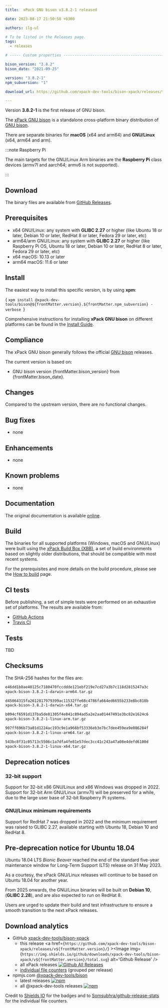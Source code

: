 ```yaml
---
title:  xPack GNU bison v3.8.2-1 released

date: 2023-08-17 21:50:50 +0300

authors: ilg-ul

# To be listed in the Releases page.
tags:
  - releases

# ----- Custom properties -----------------------------------------------------

bison_version: "3.8.2"
bison_date: "2021-09-25"

version: "3.8.2-1"
npm_subversion: "1"

download_url: https://github.com/xpack-dev-tools/bison-xpack/releases/tag/v3.8.2-1/

---
```


Version **3.8.2-1** is the first release of GNU bison.

<!-- truncate -->


The [xPack GNU bison](https://xpack.github.io/bison/)
is a standalone cross-platform binary distribution of
[GNU bison](https://www.gnu.org/software/bison/).

There are separate binaries for
**macOS** (x64 and arm64)
and **GNU/Linux** (x64, arm64 and arm).

:::note Raspberry Pi

The main targets for the GNU/Linux Arm
binaries are the **Raspberry Pi** class devices (armv7l and aarch64;
armv6 is not supported).

:::

## Download

The binary files are available from <a href={frontMatter.download_url}>GitHub Releases</a>.

## Prerequisites

- x64 GNU/Linux: any system with **GLIBC 2.27** or higher
  (like Ubuntu 18 or later, Debian 10 or later, RedHat 8 or later,
  Fedora 29 or later, etc)
- arm64/arm GNU/Linux: any system with **GLIBC 2.27** or higher
  (like Raspberry Pi OS, Ubuntu 18 or later, Debian 10 or later, RedHat 8 or later,
  Fedora 29 or later, etc)
- x64 macOS: 10.13 or later
- arm64 macOS: 11.6 or later

## Install

The easiest way to install this specific version, is by using **xpm**:

<CodeBlock language="console"> {
`xpm install @xpack-dev-tools/bison@${frontMatter.version}.${frontMatter.npm_subversion} -verbose
`} </CodeBlock>

Comprehensive instructions for installing **xPack GNU bison** on different platforms
can be found in the [Install Guide](/docs/install/).

## Compliance

The xPack GNU bison generally follows the official
[GNU bison](https://www.gnu.org/software/bison/) releases.

The current version is based on:

- GNU bison version {frontMatter.bison_version}
from {frontMatter.bison_date}.

## Changes

Compared to the upstream version, there are no functional changes.

## Bug fixes

- none

## Enhancements

- none

## Known problems

- none

## Documentation

The original documentation is available
[online](https://www.gnu.org/software/bison/manual/).

## Build

The binaries for all supported platforms
(Windows, macOS and GNU/Linux) were built using the
[xPack Build Box (XBB)](https://xpack.github.io/xbb/), a set
of build environments based on slightly older distributions, that should be
compatible with most recent systems.

For the prerequisites and more details on the build procedure, please see the
[How to build](https://github.com/xpack-dev-tools/bison-xpack/blob/xpack/README-MAINTAINER.md) page.

## CI tests

Before publishing, a set of simple tests were performed on an exhaustive
set of platforms. The results are available from:

- [GitHub Actions](https://github.com/xpack-dev-tools/bison-xpack/actions/)
- [Travis CI](https://app.travis-ci.com/github/xpack-dev-tools/bison-xpack/builds/)

## Tests

TBD

## Checksums

The SHA-256 hashes for the files are:

```txt
e46dd1b8ae40125c7180470fccddde121ebf219e7cd27a3b7c118d2815247a3c
xpack-bison-3.8.2-1-darwin-arm64.tar.gz

d45064315fa2612817979399ac11532ffe68c4786fa664ed6655b233e8bc818b
xpack-bison-3.8.2-1-darwin-x64.tar.gz

b094cf6591d137ba5de81305f4e841c894ad5a2e2aa01447491e3bc82e1624c6
xpack-bison-3.8.2-1-linux-arm.tar.gz

907ff696b73a01d1224ac193c9e1a966bf53336eb3e7bc7dee459ea9e086284f
xpack-bison-3.8.2-1-linux-arm64.tar.gz

543bc8f31c05713c5506c1a7dfa4fe81e57dec3cc41c243a47a08e4defd6100d
xpack-bison-3.8.2-1-linux-x64.tar.gz

```

## Deprecation notices

### 32-bit support

Support for 32-bit x86 GNU/Linux and x86 Windows was
dropped in 2022. Support for 32-bit Arm GNU/Linux (armv7l) will be preserved
for a while, due to the large user base of 32-bit Raspberry Pi systems.

### GNU/Linux minimum requirements

Support for RedHat 7 was dropped in 2022 and the
minimum requirement was raised to GLIBC 2.27, available starting
with Ubuntu 18, Debian 10 and RedHat 8.

## Pre-deprecation notice for Ubuntu 18.04

Ubuntu 18.04 LTS _Bionic Beaver_ reached the end of the standard five-year
maintenance window for Long-Term Support (LTS) release on 31 May 2023.

As a courtesy, the xPack GNU/Linux releases will continue to be based on
Ubuntu 18.04 for another year.

From 2025 onwards, the GNU/Linux binaries will be built on **Debian 10**,
(**GLIBC 2.28**), and are also expected to run on RedHat 8.

Users are urged to update their build and test infrastructure to
ensure a smooth transition to the next xPack releases.

## Download analytics

- GitHub [xpack-dev-tools/bison-xpack](https://github.com/xpack-dev-tools/bison-xpack/)
  - this release <a href={`https://github.com/xpack-dev-tools/bison-xpack/releases/v${frontMatter.version}/`} ><Image img={`https://img.shields.io/github/downloads/xpack-dev-tools/bison-xpack/v${frontMatter.version}/total.svg`} alt='Github Release' /></a>
  - all xPack releases [![Github All Releases](https://img.shields.io/github/downloads/xpack-dev-tools/bison-xpack/total.svg)](https://github.com/xpack-dev-tools/bison-xpack/releases/)
  - [individual file counters](https://somsubhra.github.io/github-release-stats/?username=xpack-dev-tools&repository=bison-xpack) (grouped per release)
- npmjs.com [@xpack-dev-tools/bison](https://www.npmjs.com/package/@xpack-dev-tools/bison)
  - latest releases [![npm](https://img.shields.io/npm/dw/@xpack-dev-tools/bison.svg)](https://www.npmjs.com/package/@xpack-dev-tools/bison/)
  - all @xpack-dev-tools releases [![npm](https://img.shields.io/npm/dt/@xpack-dev-tools/bison.svg)](https://www.npmjs.com/package/@xpack-dev-tools/bison/)

Credit to [Shields IO](https://shields.io) for the badges and to
[Somsubhra/github-release-stats](https://github.com/Somsubhra/github-release-stats)
for the individual file counters.
